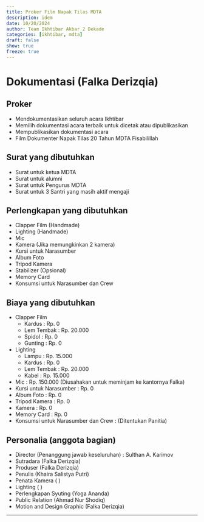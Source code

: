 ```yaml
---
title: Proker Film Napak Tilas MDTA
description: idem
date: 10/20/2024
author: Team Ikhtibar Akbar 2 Dekade
categories: [ikhtibar, mdta]
draft: false
show: true
freeze: true
---
```


# Dokumentasi (Falka Derizqia)

## Proker

* Mendokumentasikan seluruh acara Ikhtibar
* Memilih dokumentasi acara terbaik untuk dicetak atau dipublikasikan
* Mempublikasikan dokumentasi acara
* Film Dokumenter Napak Tilas 20 Tahun MDTA Fisabilillah

## Surat yang dibutuhkan

* Surat untuk ketua MDTA
* Surat untuk alumni
* Surat untuk Pengurus MDTA
* Surat untuk 3 Santri yang masih aktif mengaji

## Perlengkapan yang dibutuhkan 

* Clapper Film (Handmade)
* Lighting (Handmade)
* Mic 
* Kamera (Jika memungkinkan 2 kamera)
* Kursi untuk Narasumber 
* Album Foto 
* Tripod Kamera 
* Stabilizer (Opsional)
* Memory Card
* Konsumsi untuk Narasumber dan Crew

## Biaya yang dibutuhkan 

* Clapper Film 
  * Kardus : Rp. 0 
  * Lem Tembak : Rp. 20.000 
  * Spidol : Rp. 0 
  * Gunting : Rp. 0 
* Lighting 
  * Lampu : Rp. 15.000
  * Kardus : Rp. 0 
  * Lem Tembak : Rp. 20.000 
  * Kabel : Rp. 15.000 
* Mic : Rp. 150.000 (Diusahakan untuk meminjam ke kantornya Falka)
* Kursi untuk Narasumber : Rp. 0 
* Album Foto : Rp. 0 
* Tripod Kamera : Rp. 0 
* Kamera : Rp. 0 
* Memory Card : Rp. 0 
* Konsumsi untuk Narasumber dan Crew : (Ditentukan Panitia)

## Personalia (anggota bagian)

* Director (Penanggung jawab keseluruhan) : Sulthan A. Karimov
* Sutradara (Falka Derizqia)
* Produser (Falka Derizqia)
* Penulis (Khaira Salistya Putri)
* Penata Kamera ( )
* Lighting ( )
* Perlengkapan Syuting (Yoga Ananda)
* Public Relation (Ahmad Nur Shodiq)
* Motion and Design Graphic (Falka Derizqia)

----------
